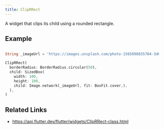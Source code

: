 ```yaml
---
title: ClipRRect
---
```


A widget that clips its child using a rounded rectangle.

## Example


```dart liveslice=ClipRRect

String _imageUrl = 'https://images.unsplash.com/photo-1565898835704-3d6be4a2c98c?fit=crop&w=200&q=60';

ClipRRect(
  borderRadius: BorderRadius.circular(50),
  child: SizedBox(
    width: 100,
    height: 100,
    child: Image.network(_imageUrl, fit: BoxFit.cover,),
  ),
)
```

## Related Links

- https://api.flutter.dev/flutter/widgets/ClipRRect-class.html
